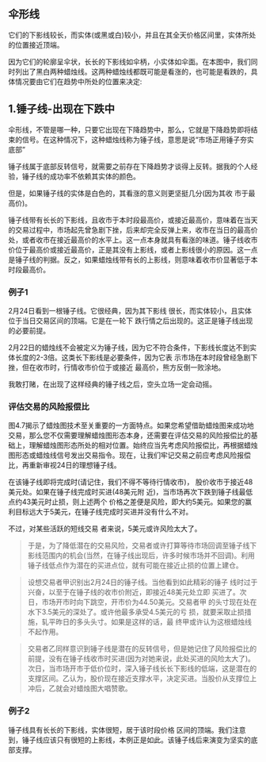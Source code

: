 
## 伞形线
它们的下影线较长，而实体(或黑或白)较小，并且在其全天价格区间里，实体所处的位置接近顶端。

因为它们的轮廓呈伞状，长长的下影线如伞柄，小实体如伞面。在本图中，我们同时列出了黑白两种蜡烛线。这两种蜡烛线都既可能是看涨的，也可能是看跌的，具体情况要由它们在趋势中所处的位置来决定:

<ImageRender alt='test1' width='auto' height='auto' path='/candleTech/02-umbrella.png' />

## 1.锤子线-出现在下跌中
伞形线，不管是哪一种，只要它出现在下降趋势中，那么，它就是下降趋势即将结束的信号。在这种情况下，这种蜡烛线称为锤子线，意思是说“市场正用锤子夯实底部”

锤子线属于底部反转信号，就需要之前存在下降趋势才谈得上反转。据我的个人经验，锤子线的成功率不依赖其实体的颜色。

但是，如果锤子线的实体是白色的，其看涨的意义则更坚挺几分(因为其收 市于最高价)。

锤子线带有长长的下影线，且收市于本时段最高价，或接近最高价，意味着在当天的交易过程中，市场起先曾急剧下挫，后来却完全反弹上来，收市在当日的最高价处，或者收市在接近最高价的水平上。这一点本身就具有看涨的味道。锤子线收市价位于最高价或接近最高价，正是其没有上影线，或者上影线很小的原因。这一点是锤子线的判据。反之，如果蜡烛线带有长的上影线，则意味着收市价显著低于本时段最高价。

### 例子1
2月24日看到一根锤子线。它很经典，因为其下影线 很长，而实体较小，且实体位于当日交易区间的顶端。它是在一轮下 跌行情之后出现的。这正是锤子线出现的必要前提。

2月22日的蜡烛线不会被定义为锤子线，因为它不符合条件，下影线长度达不到实体长度的2-3倍。这类长下影线是必要条件，因为它表 示市场在本时段曾经急剧下挫，但在收市时，行情收市价位于或接近 最高价，熊方反倒一败涂地。

我敢打赌，在出现了这样经典的锤子线之后，空头立场一定会动摇。
<ImageRender alt='test1' width='auto' height='auto' path='/candleTech/03-hammer1.png' />

### 评估交易的风险报偿比
图4.7揭示了蜡烛图技术至关重要的一方面特点。如果您希望借助蜡烛图来成功地交易，那么您不仅需要理解蜡烛图形态本身，还需要在评估交易的风险报偿比的基础上，理解蜡烛图形态所处的相对位置。始终应当先考虑风险报偿比，再根据蜡烛图形态或蜡烛线信号发出交易指令。现在，让我们牢记交易之前应考虑风险报偿比，再重新审视24日的理想锤子线。

在该锤子线即将完成时(请记住，我们不得不等待行情收市)， 股价收市于接近48美元处。如果在锤子线完成时买进(48美元附 近)，当市场再次下跌到锤子线最低点约43美元时止损，则上述两个 价格之差便是风险，即大约5美元。如果您的赢利目标远大于5美元，在锤子线完成时买进并没有什么不对。

不过，对某些活跃的短线交易 者来说，5美元或许风险太大了。
> 于是，为了降低潜在的交易风险，交易者或许打算等待市场回调至锤子线下影线范围内的机会(当然，在锤子线出现后，许多时候市场并不回调)。利用锤子线低点作为潜在的买进点位，就有可能在接近止损的位置上建仓。

> 设想交易者甲识别出2月24日的锤子线。当他看到如此精彩的锤子 线时过于兴奋，以至于在锤子线的收市价附近，即接近48美元处立即 买进了。次日，市场开市时向下跳空，开市价为44.50美元。交易者甲 的头寸现在处在水下3.5美元的深处了。或许他最多承受4.5美元的亏 损，就要采取止损措施，轧平昨日的多头头寸。如果是这样的话，最 终甲或许认为这根蜡烛线不起作用。

> 交易者乙同样意识到锤子线是潜在的反转信号，但是她记住了风险报偿比的前提，没有在锤子线收市时买进(因为对她来说，此处买进的风险太大了)。次日，当市场开市于低价位时，深入锤子线长长下影线的低端，这是潜在的支撑区间。乙认为，股价现在接近支撑水平，决定买进。当股价从支撑位上冲后，乙就会对蜡烛图大唱赞歌。

### 例子2
锤子线具有长长的下影线，实体很短，居于该时段价格 区间的顶端。我们注意到，锤子线应该只有很短的上影线，本例正是如此。该锤子线后来演变为坚实的底部支撑。

<ImageRender alt='test1' width='auto' height='auto' path='/candleTech/03-hammer2.png' />

